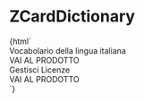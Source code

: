 
<Meta title="Card/ZCardDictionary" component="z-card-dictionary" />

# ZCardDictionary

<Preview>
  <Story name="z-card-dictionary">
    {html`
      <z-card-dictionary
        name="${text('name', 'Lo Zingarelli')}"
        cover="${text('cover', 'https://staticmy.zanichelli.it/catalogo/assets/m40004.9788808194121.jpg')}"
        disabled="${boolean('disabled', false)}"
        flipped="${boolean('flipped', false)}"
      >
        <z-card-dictionary-footer>
          <div slot="top">Vocabolario della lingua italiana</div>
          <div slot="bottom"><z-button variant="primary" style="width:100%;">VAI AL PRODOTTO</z-button></div>
        </z-card-dictionary-footer>
        <z-card-dictionary-info
          slot="back-info"
          data='{"author":"Nicola Zingarelli","year":"2021","title":"Vocabolario della lingua italiana","description":"A cura di Mario Cannella, Beata Lazzarini","onlineLicense":{"expiration":"31/12/2021","installations":"1"},"offlineLicense":{"expiration":"30/06/2021","installations":"2"}}'
        >
          <z-button variant="tertiary" icon="gear">Gestisci Licenze</z-button>
        </z-card-dictionary-info>
        <z-card-dictionary-footer slot="back-footer">
          <div slot="bottom"><z-button variant="primary" style="width:100%;" tabindex="1">VAI AL PRODOTTO</z-button></div>
        </z-card-dictionary-footer>
      </z-card-dictionary>
    `}
  </Story>
</Preview>

<Props of="z-card-dictionary" />


